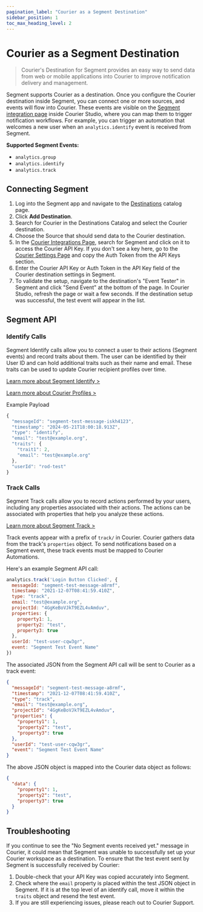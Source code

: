 ```yaml
---
pagination_label: "Courier as a Segment Destination"
sidebar_position: 1
toc_max_heading_level: 2
---
```



# Courier as a Segment Destination

> Courier's Destination for Segment provides an easy way to send data from web or mobile applications into Courier to improve notification delivery and management.

Segment supports Courier as a destination. Once you configure the Courier destination inside Segment, you can connect one or more sources, and events will flow into Courier. These events are visible on the [Segment integration page](https://app.courier.com/channels/segment) inside Courier Studio, where you can map them to trigger notification workflows. For example, you can trigger an automation that welcomes a new user when an `analytics.identify` event is received from Segment.

**Supported Segment Events:**
- `analytics.group`
- `analytics.identify`
- `analytics.track`

## Connecting Segment

1. Log into the Segment app and navigate to the [Destinations](https://segment.com/docs/connections/destinations) catalog page.
2. Click **Add Destination**.
3. Search for Courier in the Destinations Catalog and select the Courier destination.
4. Choose the Source that should send data to the Courier destination.
5. In the [Courier Integrations Page](https://app.courier.com/integrations), search for Segment and click on it to access the Courier API Key. If you don't see a key here, go to the [Courier Settings Page](https://app.courier.com/settings) and copy the Auth Token from the API Keys section.
6. Enter the Courier API Key or Auth Token in the API Key field of the Courier destination settings in Segment.
7. To validate the setup, navigate to the destination's "Event Tester" in Segment and click "Send Event" at the bottom of the page. In Courier Studio, refresh the page or wait a few seconds. If the destination setup was successful, the test event will appear in the list. 

## Segment API

### Identify Calls

Segment Identify calls allow you to connect a user to their actions (Segment events) and record traits about them. 
The user can be identified by their User ID and can hold additional traits such as their name and email.
These traits can be used to update Courier recipient profiles over time.

[Learn more about Segment Identify >](https://segment.com/docs/connections/spec/identify/)

[Learn more about Courier Profiles >](../../reference/profiles/intro.mdx)

Example Payload

```jsx
{
  "messageId": "segment-test-message-iskh4123",
  "timestamp": "2024-05-21T18:00:18.913Z",
  "type": "identify",
  "email": "test@example.org",
  "traits": {
    "trait1": 2,
    "email": "test@example.org"
  },
  "userId": "rod-test"
}
```

### Track Calls

Segment Track calls allow you to record actions performed by your users, including any properties associated with their actions. The actions can be associated with properties that help you analyze these actions.

[Learn more about Segment Track >](https://segment.com/docs/connections/spec/track/)

Track events appear with a prefix of `track/` in Courier. Courier gathers data from the track's `properties` object. To send notifications based on a Segment event, these track events must be mapped to Courier Automations.

Here's an example Segment API call:

```jsx
analytics.track('Login Button Clicked', {
  messageId: "segment-test-message-a8rmf",
  timestamp: "2021-12-07T08:41:59.410Z",
  type: "track",
  email: "test@example.org",
  projectId: "4GgKeBoVJkT9EZL4vAmduv",
  properties: {
    property1: 1,
    property2: "test",
    property3: true
  },
  userId: "test-user-cqw3gr",
  event: "Segment Test Event Name"
})
```

The associated JSON from the Segment API call will be sent to Courier as a track event:
```json
{
  "messageId": "segment-test-message-a8rmf",
  "timestamp": "2021-12-07T08:41:59.410Z",
  "type": "track",
  "email": "test@example.org",
  "projectId": "4GgKeBoVJkT9EZL4vAmduv",
  "properties": {
    "property1": 1,
    "property2": "test",
    "property3": true
  },
  "userId": "test-user-cqw3gr",
  "event": "Segment Test Event Name"
}
```
The above JSON object is mapped into the Courier data object as follows:
```json
{
  "data": {
    "property1": 1,
    "property2": "test",
    "property3": true
  }
}
```

## Troubleshooting

If you continue to see the "No Segment events received yet." message in Courier, it could mean that Segment was unable to successfully set up your Courier workspace as a destination. To ensure that the test event sent by Segment is successfully received by Courier:

1. Double-check that your API Key was copied accurately into Segment.
2. Check where the `email` property is placed within the test JSON object in Segment. If it is at the top level of an identify call, move it within the `traits` object and resend the test event.
3. If you are still experiencing issues, please reach out to Courier Support.
